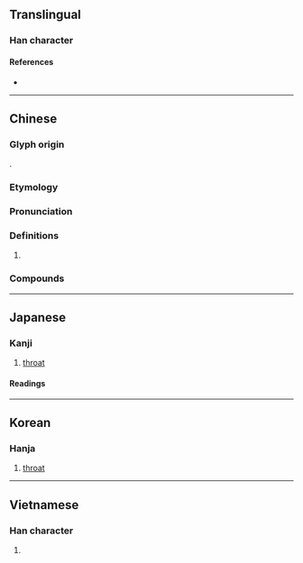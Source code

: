 {{also|咙}}
{{character info}}
==Translingual==
{{Han simplified forms|嚨|𠺠|咙|ex=y}}

===Han character===
{{Han char|rn=30|rad=口|as=16|sn=19|four=61011|canj=RYBP|ids=⿰口龍}}

====References====
* {{Han ref|kx=0213.230|dkj=04550|dj=0436.040|hdz=10703.110|uh=56A8|ud=22184|bh=C456|bd=50262}}

----

==Chinese==
{{zh-forms|s=咙}}

===Glyph origin===
{{Han etym}}
{{Han compound|口|龍|ls=psc|c1=s|c2=p|t1=mouth}}.

===Etymology===
{{rfe|zh}}

===Pronunciation===
{{zh-pron
|m=lóng
|m-s=nong1
|c=lung4
|c-t=luung3
|g=lung4
|h=pfs=lùng;gd=lung2
|j=lung1
|mb=liǎng
|md=lè̤ng/lùng
|md_note=lè̤ng - vernacular; lùng - literary
|mn=nâ/lông
|mn_note=nâ - vernacular; lông - literary
|mn-t=lêng5
|w=3lon
|x=long2
|mc=y
|oc=y
|cat=
}}

===Definitions===
{{zh-hanzi}}

# {{zh-used2|c}}

===Compounds===
{{zh-der|喉嚨|嚨胡|大喉嚨|嚨喉:nâ-âu|嚨嚨|咕嚨|哄嚨|啌嚨|嚨哅|沙喉嚨|胡嚨|黑咕嚨冬|鼓嚨胡}}

----

==Japanese==
{{ja-kanji forms|𠺠|嚨}}

===Kanji===
{{ja-kanji|grade=|rs=口16|shin=𠺠}}

# [[throat]]

====Readings====
{{ja-readings
|goon=る
|kanon=ろう
|kun=のど-}}

----

==Korean==

===Hanja===
{{ko-hanja|hangeul=롱|rv=rong|mr=rong}}

# [[throat]]

----

==Vietnamese==

===Han character===
{{vi-hantu|[[lùng]]|rs=口16}}

# {{rfdef|vi|sort=口16}}